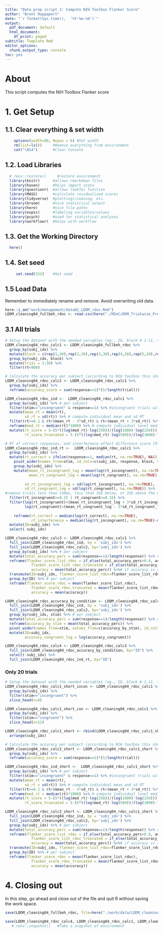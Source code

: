 ```yaml
---
title: "Data prep script 2: Compute NIH Toolbox Flanker Score"
author: "Brent Rappaport"
date: "`r format(Sys.time(),  '%Y-%m-%d')`"
output:
  pdf_document: default
  html_document:
    df_print: paged
subtitle: Template Rmd
editor_options:
  chunk_output_type: console
toc: yes
---
```


# About
This script computes the NIH Toolbox Flanker score

# 1. Get Setup
## 1.1. Clear everything & set width
```r
    options(width=80, Ncpus = 6) #Set width
    rm(list=ls())     #Remove everything from environment
    cat("\014")       #Clear Console
```

## 1.2. Load Libraries
```r
  # renv::restore()     #restore environment
  library(knitr)      #allows rmarkdown files
  library(haven)      #helps import stata
  library(questionr)  #allows lookfor function
  library(MASS)       #calculate residualized scores
  library(tidyverse)  #plotting/cleaning, etc.
  library(broom)      #nice statistical output
  library(here)       #nice file paths
  library(expss)      #labeling variables/values
  library(psych)      #used for statistical analyses
  library(workflowr)  #helps with workflow
```

## 1.3. Get the Working Directory
```r
  here()
```

## 1.4. Set seed
```r
     set.seed(312)    #Set seed
```

## 1.5 Load Data
Remember to immediately rename and remove. Avoid overwriting old data.
```r
here::i_am("work/management/data02_LDDM_rdoc.Rmd")
LDDM_cleaning04_fullbeh_rdoc <- read.csv(here("./RDoC/DDM_Trialwise_Prepped/Block-Based/RDoC_ERN_HDDM_data_acc_coded_rev_B11.csv"))
```

## 3.1 All trials
```r
# Setup the dataset with the needed variables (eg., ID, block # 1-11, trial # 1-30 per block)
LDDM_cleaning04_rdoc_calc1 <- LDDM_cleaning04_fullbeh_rdoc %>%
  group_by(subj_idx) %>%
  mutate(block = c(rep(1,30),rep(2,30),rep(3,30),rep(4,30),rep(5,30),rep(6,30),rep(7,30),rep(8,30),rep(9,30),rep(10,30),rep(11,30))) %>%
  group_by(subj_idx, block) %>%
  mutate(trial = 1:30) %>%
  filter(rt<900)

# Calculate the accuracy per subject (according to NIH toolbox this should be the number of correct responses * 5/total trials (330))
LDDM_cleaning04_rdoc_calc2 <- LDDM_cleaning04_rdoc_calc1 %>%
  group_by(subj_idx) %>%
  reframe(accuracy_score = sum(response==1)*(5/length(trial)))

LDDM_cleaning04_rdoc_ind <-  LDDM_cleaning04_rdoc_calc1 %>%
  group_by(subj_idx) %>% # per subject
  filter(stim=="incongruent" & response==1) %>% #incongruent trials with correct response
  mutate(mean_rt = mean(rt),
         sd_rt = sd(rt)) %>% # compute individual mean and sd RT
  filter(rt>=0.1 & rt>(mean_rt - 3*sd_rt) & rt<(mean_rt + 3*sd_rt)) %>% #remove trials less than 100ms and less than 3SD below or 2SD above the mean RT
  reframe(med_rt = median(rt)*1000) %>% # compute individual level median RT
  mutate(rt_score = 5-(5*((log(med_rt)-log(250))/(log(1000)-log(250)))),
         rt_score_truncated = 5-(5*((log(med_rt)-log(500))/(log(3000)-log(500)))))

# RT of correct responses, and interference effect difference score (RT of incongruent - congruent)
LDDM_cleaning04_rdoc_ind_rt <-  LDDM_cleaning04_rdoc_calc1 %>%
  group_by(subj_idx) %>%
  mutate(rt_correct = ifelse(response==1, median(rt, na.rm=TRUE), NA)) %>%
    pivot_wider(names_from=stim, id_cols=c(subj_idx, response, block, trial, rt_correct), values_from=rt, names_prefix="rt_") %>%
    group_by(subj_idx) %>%
    mutate(mean_rt_incongruent_log = mean(log(rt_incongruent), na.rm=TRUE),
           mean_rt_congruent_log = mean(log(rt_congruent), na.rm=TRUE),
           
         sd_rt_incongruent_log = sd(log(rt_incongruent), na.rm=TRUE),
         sd_rt_congruent_log = sd(log(rt_congruent), na.rm=TRUE)) %>%
#remove trials less than 150ms, less than 3SD below, or 3SD above the mean log RT per Dillon et al, 2015
  filter(rt_incongruent>=0.15 | rt_congruent>=0.15) %>%
  filter(log(rt_incongruent)<(mean_rt_incongruent_log + 3*sd_rt_incongruent_log) |
         log(rt_congruent)>(mean_rt_congruent_log - 3*sd_rt_congruent_log)) %>%
  
    reframe(rt_correct = median(log(rt_correct), na.rm=TRUE),
            rt_interference = median(log(rt_incongruent), na.rm=TRUE)-median(log(rt_congruent), na.rm=TRUE)) %>%
  mutate(ID=subj_idx) %>%
  select(-subj_idx)

LDDM_cleaning04_rdoc_calc3 <- LDDM_cleaning04_rdoc_calc1 %>%
  full_join(LDDM_cleaning04_rdoc_ind, by = 'subj_idx') %>%
  full_join(LDDM_cleaning04_rdoc_calc2, by='subj_idx') %>%
  group_by(subj_idx) %>% # per subject
  mutate(total_accuracy_perc = sum(response==1)/length(response)) %>% # compute total accuracy percentage
  reframe(flanker_score_list_rdoc = if_else(total_accuracy_perc>0.8, accuracy_score+rt_score, accuracy_score),
            flanker_score_list_rdoc_truncated = if_else(total_accuracy_perc>0.8, accuracy_score+rt_score_truncated, accuracy_score),
            accuracy = mean(total_accuracy_perc)) %>%# if accuracy is above 80% then add accuracy and rt flanker scores, if not base the flanker score only on accuracy
  transmute(ID=subj_idx, flanker_score_list_rdoc=flanker_score_list_rdoc, flanker_score_list_rdoc_truncated=flanker_score_list_rdoc_truncated, accuracy=accuracy) %>%
  group_by(ID) %>% # per subject
  reframe(flanker_score_rdoc = mean(flanker_score_list_rdoc),
            flanker_score_rdoc_truncated = mean(flanker_score_list_rdoc_truncated),
            accuracy = mean(accuracy))

LDDM_cleaning04_rdoc_accuracy_by_condition <- LDDM_cleaning04_rdoc_calc1 %>%
  full_join(LDDM_cleaning04_rdoc_ind, by = 'subj_idx') %>%
  full_join(LDDM_cleaning04_rdoc_calc2, by='subj_idx') %>%
  group_by(subj_idx, stim) %>% # per subject
  mutate(total_accuracy_perc = sum(response==1)/length(response)) %>% # compute total accuracy percentage
  reframe(accuracy_by_stim = mean(total_accuracy_perc)) %>%
  pivot_wider(names_from=stim, values_from=c(accuracy_by_stim), id_cols=c(subj_idx), names_prefix="accuracy_") %>%
  mutate(ID=subj_idx,
         accuracy_congruent_log = log(accuracy_congruent))

LDDM_cleaning04_rdoc_calc4 <- LDDM_cleaning04_rdoc_calc3 %>%
  full_join(LDDM_cleaning04_rdoc_accuracy_by_condition, by="ID") %>%
  select(-subj_idx) %>%
  full_join(LDDM_cleaning04_rdoc_ind_rt, by="ID")
```

### Only 20 trials
```r
# Setup the dataset with the needed variables (eg., ID, block # 1-11, trial # 1-30 per block)
LDDM_cleaning04_rdoc_calc1_short_incon <- LDDM_cleaning04_rdoc_calc1 %>%
  group_by(subj_idx) %>%
  filter(stim=="incongruent") %>%
  slice_head(n=8)

LDDM_cleaning04_rdoc_calc1_short_con <- LDDM_cleaning04_rdoc_calc1 %>%
  group_by(subj_idx) %>%
  filter(stim=="congruent") %>%
  slice_head(n=12)

LDDM_cleaning04_rdoc_calc1_short <- rbind(LDDM_cleaning04_rdoc_calc1_short_incon, LDDM_cleaning04_rdoc_calc1_short_con) %>%
  arrange(subj_idx)

# Calculate the accuracy per subject (according to NIH toolbox this should be the number of correct responses * 5/total trials (330))
LDDM_cleaning04_rdoc_calc2_short <- LDDM_cleaning04_rdoc_calc1_short %>%
  group_by(subj_idx) %>%
  reframe(accuracy_score = sum(response==1)*(5/length(trial)))

LDDM_cleaning04_rdoc_ind_short <-  LDDM_cleaning04_rdoc_calc1_short %>%
  group_by(subj_idx) %>% # per subject
  filter(stim=="incongruent" & response==1) %>% #incongruent trials with correct response
  mutate(mean_rt = mean(rt),
         sd_rt = sd(rt)) %>% # compute individual mean and sd RT
  filter(rt>=0.1 & rt>(mean_rt - 3*sd_rt) & rt<(mean_rt + 3*sd_rt)) %>% #remove trials less than 100ms and less than 3SD below or 2SD above the mean RT
  reframe(med_rt = median(rt)*1000) %>% # compute individual level median RT
  mutate(rt_score = 5-(5*((log(med_rt)-log(250))/(log(1000)-log(250)))),
         rt_score_truncated = 5-(5*((log(med_rt)-log(500))/(log(3000)-log(500)))))

LDDM_cleaning04_rdoc_calc3_short <- LDDM_cleaning04_rdoc_calc1_short %>%
  full_join(LDDM_cleaning04_rdoc_ind, by = 'subj_idx') %>%
  full_join(LDDM_cleaning04_rdoc_calc2, by='subj_idx') %>%
  group_by(subj_idx) %>% # per subject
  mutate(total_accuracy_perc = sum(response==1)/length(response)) %>% # compute total accuracy percentage
  reframe(flanker_score_list_rdoc = if_else(total_accuracy_perc>0.8, accuracy_score+rt_score, accuracy_score),
            flanker_score_list_rdoc_truncated = if_else(total_accuracy_perc>0.8, accuracy_score+rt_score_truncated, accuracy_score),
            accuracy = mean(total_accuracy_perc)) %>%# if accuracy is above 80% then add accuracy and rt flanker scores, if not base the flanker score only on accuracy
  transmute(ID=subj_idx, flanker_score_list_rdoc=flanker_score_list_rdoc, flanker_score_list_rdoc_truncated=flanker_score_list_rdoc_truncated, accuracy=accuracy) %>%
  group_by(ID) %>% # per subject
  reframe(flanker_score_rdoc = mean(flanker_score_list_rdoc),
            flanker_score_rdoc_truncated = mean(flanker_score_list_rdoc_truncated),
            accuracy = mean(accuracy))
```

# 4. Closing out
  In this step, go ahead and close out of the file and quit R without saving  
  the work space.
```r
save(LDDM_cleaning04_fullbeh_rdoc, file=here("./work/data/LDDM_cleaning04_fullbeh_rdoc.RData"))

save(LDDM_cleaning04_rdoc_calc4, LDDM_cleaning04_rdoc_calc1, LDDM_cleaning04_rdoc_calc3_short, LDDM_cleaning04_rdoc_ind_short, file=here("./work/data/LDDM_cleaning04_rdoc_calc4.RData"))
   # renv::snapshot()   #Take a snapshot of environment
```

